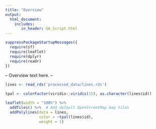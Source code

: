 ```yaml
---
title: "Overview"
output: 
  html_document:
    includes:
       in_header: GA_Script.html
---
```


```r
suppressPackageStartupMessages({
  require(sf)
  require(leaflet)
  require(dplyr)
  require(readr)
})
```

  
-- Overview text here. --
  
  

```r
lines <- read_rds('processed_data/lines.rds')

tpal <- colorFactor(viridis::viridis(15), as.character(lines$id))

leaflet(width = "100%") %>%
  addTiles() %>%  # Add default OpenStreetMap map tiles
  addPolylines(data = lines,
               color = ~tpal(lines$id),
               weight = 1)

```